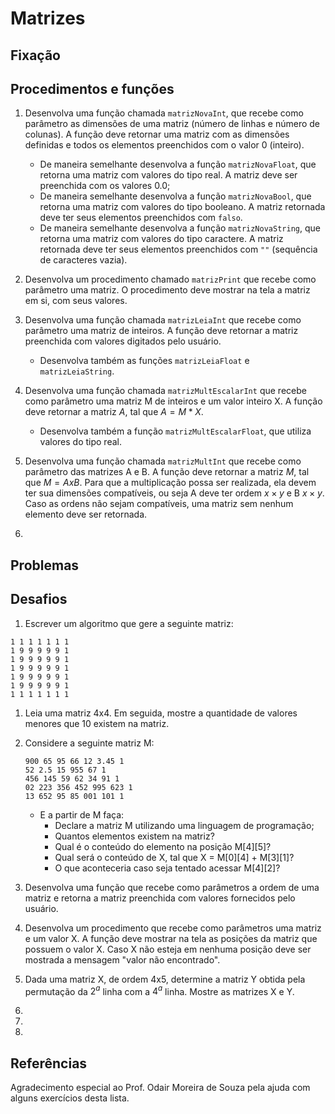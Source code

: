 
# Matrizes

## Fixação

## Procedimentos e funções

1. Desenvolva uma função chamada `matrizNovaInt`, que recebe como parâmetro as dimensões de uma matriz (número de linhas e número de colunas). A função deve retornar uma matriz com as dimensões definidas e todos os elementos preenchidos com o valor 0 (inteiro).
    - De maneira semelhante desenvolva a função `matrizNovaFloat`, que retorna uma matriz com valores do tipo real. A matriz deve ser preenchida com os valores 0.0;
    - De maneira semelhante desenvolva a função `matrizNovaBool`, que retorna uma matriz com valores do tipo booleano. A matriz retornada deve ter seus elementos preenchidos com `falso`.
    - De maneira semelhante desenvolva a função `matrizNovaString`, que retorna uma matriz com valores do tipo caractere. A matriz retornada deve ter seus elementos preenchidos com `""` (sequência de caracteres vazia).

1. Desenvolva um procedimento chamado `matrizPrint` que recebe como parâmetro uma matriz. O procedimento deve mostrar na tela a matriz em si, com seus valores.

1. Desenvolva uma função chamada `matrizLeiaInt` que recebe como parâmetro uma matriz de inteiros. A função deve retornar a matriz preenchida com valores digitados pelo usuário.
    - Desenvolva também as funções `matrizLeiaFloat` e `matrizLeiaString`.

1. Desenvolva uma função chamada `matrizMultEscalarInt` que recebe como parâmetro uma matriz M de inteiros e um valor inteiro X. A função deve retornar a matriz $A$, tal que $A = M * X$.
    - Desenvolva também a função `matrizMultEscalarFloat`, que utiliza valores do tipo real.

1. Desenvolva uma função chamada `matrizMultInt` que recebe como parâmetro das matrizes A e B. A função deve retornar a matriz $M$, tal que $M = A x B$. Para que a multiplicação possa ser realizada, ela devem ter sua dimensões compatíveis, ou seja A deve ter ordem $x\times y$ e B $x \times y$. Caso as ordens não sejam compatíveis, uma matriz sem nenhum elemento deve ser retornada.

1.  

## Problemas

## Desafios




1. Escrever um algoritmo que gere a seguinte matriz:
```
1 1 1 1 1 1 1
1 9 9 9 9 9 1
1 9 9 9 9 9 1
1 9 9 9 9 9 1
1 9 9 9 9 9 1
1 9 9 9 9 9 1
1 1 1 1 1 1 1
```

1. Leia uma matriz 4x4. Em seguida, mostre a quantidade de valores menores que 10 existem na matriz.

1. Considere a seguinte matriz M:
    ```
    900 65 95 66 12 3.45 1
    52 2.5 15 955 67 1
    456 145 59 62 34 91 1
    02 223 356 452 995 623 1
    13 652 95 85 001 101 1
    ```
    - E a partir de M faça:
        - Declare a matriz M utilizando uma linguagem de programação;
        - Quantos elementos existem na matriz?
        - Qual é o conteúdo do elemento na posição M[4][5]?
        - Qual será o conteúdo de X, tal que X = M[0][4] + M[3][1]?
        - O que aconteceria caso seja tentado acessar M[4][2]?

1. Desenvolva uma função que recebe como parâmetros a ordem de uma matriz e retorna a matriz preenchida com valores fornecidos pelo usuário.

1. Desenvolva um procedimento que recebe como parâmetros uma matriz e um valor X. A função deve mostrar na tela as posições da matriz que possuem o valor X. Caso X não esteja em nenhuma posição deve ser mostrada a mensagem "valor não encontrado".

1. Dada uma matriz X, de ordem 4x5, determine a matriz Y obtida pela permutação da $2^a$ linha com a $4^a$ linha. Mostre as matrizes X e Y.

1. 

1. 

1. 



## Referências

Agradecimento especial ao Prof. Odair Moreira de Souza pela ajuda com alguns exercícios desta lista.